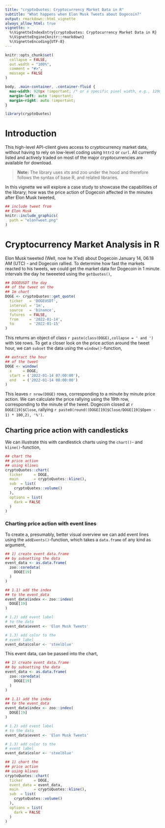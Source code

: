 ```yaml
---
title: "cryptoQuotes: Cryptocurrency Market Data in R"
subtitle: "What happens when Elon Musk Tweets about Dogecoin?"
output: rmarkdown::html_vignette
always_allow_html: true
vignette: >
  %\VignetteIndexEntry{cryptoQuotes: Cryptocurrency Market Data in R}
  %\VignetteEngine{knitr::rmarkdown}
  %\VignetteEncoding{UTF-8}
---
```

  
```r
knitr::opts_chunk$set(
  collapse = FALSE,
  out.width = "100%",
  comment = "#>",
  message = FALSE
)
```

```css
body, .main-container, .container-fluid {
  max-width: 920px !important; /* or a specific pixel width, e.g., 1200px */
  margin-left: auto !important;
  margin-right: auto !important;
}
```


```r
library(cryptoQuotes)
```

# Introduction

This high-level API-client gives access to cryptocurrency market data, without having to rely on low-level coding using ```httr2``` or ```curl```. All currently listed and actively traded on most of the major cryptocurrencies are available for download.

> **Note:** The library uses xts and zoo under the hood and therefore follows the syntax of base R, and related libraries.

In this vignette we will explore a case study to showcase the capabilities of the library; how was the price action of Dogecoin affected in the minutes after Elon Musk tweeted,

<div align="center">
```r
## include tweet from
## Elon Musk
knitr::include_graphics(
  path = "elonTweet.png"
)
```
</div>

# Cryptocurrency Market Analysis in R

Elon Musk tweeted (Well, now he X'ed) about Dogecoin January 14, 06.18 AM (UTC) - and Dogecoin rallied. To determine how fast the markets reacted to his tweets, we could get the market data for Dogecoin in 1 minute intervals the day he tweeeted using the ```getQuotes()```,

```r
## DOGEUSDT the day
## of the tweet on the
## 1m chart
DOGE <- cryptoQuotes::get_quote(
  ticker   = 'DOGEUSDT',
  interval = '1m',
  source   = 'binance',
  futures  = FALSE,
  from     = '2022-01-14',
  to       = '2022-01-15'
)
```

This returns an object of class `r paste(class(DOGE),collapse = ' and ')` with `500` rows. To get a closer look on the price action around the tweet hour, we can `subset` the data using the `window()`-function,

```r
## extract the hour
## of the tweet
DOGE <- window(
  x     = DOGE,
  start = ('2022-01-14 07:00:00'),
  end   = ('2022-01-14 08:00:00')
)
```

This leaves `r nrow(DOGE)` rows, corresponding to a minute by minute price action. We can calculate the price rallying using the 19th row, corresponding to the minute of the tweet. Dogecoin closed at `r DOGE[19]$Close`, rallying `r paste0(round((DOGE[19]$Close/DOGE[19]$Open - 1) * 100,2), '%')`.

## Charting price action with candlesticks

We can illustrate this with candlestick charts using the ```chart()```- and ```kline()```-function, 

```r
## chart the
## price action
## using klines
cryptoQuotes::chart(
  ticker     = DOGE,
  main       = cryptoQuotes::kline(),
  sub  = list(
    cryptoQuotes::volume()
  ),
  options = list(
    dark = FALSE
  )
)
```

### Charting price action with event lines

To create a, presumably, better visual overview we can add event lines using the  ```addEvents()```-function, which takes a ```data.frame``` of any kind as argument,

```r
## 1) create event data.frame
## by subsetting the data
event_data <- as.data.frame(
  zoo::coredata(
    DOGE[19]
  )
)

## 1.1) add the index 
## to the event_data
event_data$index <- zoo::index(
  DOGE[19]
)

# 1.2) add event label
# to the data
event_data$event <- 'Elon Musk Tweets'

# 1.3) add color to the
# event label
event_data$color <- 'steelblue'
```

This event data, can be passed into the chart,

```r
## 1) create event data.frame
## by subsetting the data
event_data <- as.data.frame(
  zoo::coredata(
    DOGE[19]
  )
)

## 1.1) add the index 
## to the event_data
event_data$index <- zoo::index(
  DOGE[19]
)

# 1.2) add event label
# to the data
event_data$event <- 'Elon Musk Tweets'

# 1.3) add color to the
# event label
event_data$color <- 'steelblue'

## 1) chart the
## price action
## using klines
cryptoQuotes::chart(
  ticker     = DOGE,
  event_data = event_data,
  main       = cryptoQuotes::kline(),
  sub  = list(
    cryptoQuotes::volume()
  ),
  options = list(
    dark = FALSE
  )
)
```

